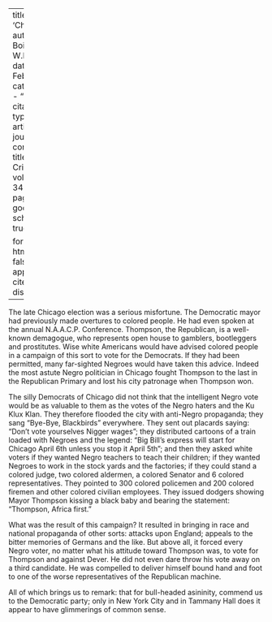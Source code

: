 
---
title: 'Chicago'
author: Du Bois, W.E.B.
date: Feb. 1927
categories: 
  - ""
citation: 
  type: article-journal
  container-title: The Crisis
  volume: 34
  issue: 4
  page: 131
google-scholar: true

format:
  html:
    toc: false
    appendix-cite-as: display
---




The late Chicago election was a serious misfortune. The Democratic mayor had previously made overtures to colored people. He had even spoken at the annual N.A.A.C.P. Conference. Thompson, the Republican, is a well-known demagogue, who represents open house to gamblers, bootleggers and prostitutes. Wise white Americans would have advised colored people in a campaign of this sort to vote for the Democrats. If they had been permitted, many far-sighted Negroes would have taken this advice. Indeed the most astute Negro politician in Chicago fought Thompson to the last in the Republican Primary and lost his city patronage when Thompson won.

The silly Democrats of Chicago did not think that the intelligent Negro vote would be as valuable to them as the votes of the Negro haters and the Ku Klux Klan. They therefore flooded the city with anti-Negro propaganda; they sang "Bye-Bye, Blackbirds" everywhere. They sent out placards saying: "Don't vote yourselves Nigger wages"; they distributed cartoons of a train loaded with Negroes and the legend: "Big Bill's express will start for Chicago April 6th unless you stop it April 5th"; and then they asked white voters if they wanted Negro teachers to teach their children; if they wanted Negroes to work in the stock yards and the factories; if they could stand a colored judge, two colored aldermen, a colored Senator and 6 colored representatives. They pointed to 300 colored policemen and 200 colored firemen and other colored civilian employees. They issued dodgers showing Mayor Thompson kissing a black baby and bearing the statement: "Thompson, Africa first."

What was the result of this campaign? It resulted in bringing in race and national propaganda of other sorts: attacks upon England; appeals to the bitter memories of Germans and the like. But above all, it forced every Negro voter, no matter what his attitude toward Thompson was, to vote for Thompson and against Dever. He did not even dare throw his vote away on a third candidate. He was compelled to deliver himself bound hand and foot to one of the worse representatives of the Republican machine.



All of which brings us to remark: that for bull-headed asininity, commend us to the Democratic party; only in New York City and in Tammany Hall does it appear to have glimmerings of common sense.

